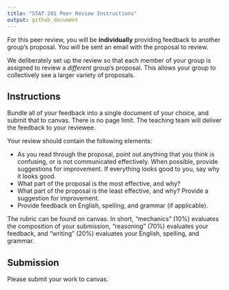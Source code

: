 ```yaml
---
title: "STAT 201 Peer Review Instructions"
output: github_document
---
```



For this peer review, you will be **individually** providing feedback to another group's proposal. You will be sent an email with the proposal to review.

We deliberately set up the review so that each member of your group is assigned to review a _different_ group's proposal. This allows your group to collectively see a larger variety of proposals.

## Instructions

Bundle all of your feedback into a single document of your choice, and submit that to canvas. There is no page limit. The teaching team will deliver the feedback to your reviewee. 

Your review should contain the following elements:

- As you read through the proposal, point out anything that you think is confusing, or is not communicated effectively. When possible, provide suggestions for improvement. If everything looks good to you, say why it looks good.
- What part of the proposal is the most effective, and why?
- What part of the proposal is the least effective, and why? Provide a suggestion for improvement. 
- Provide feedback on English, spelling, and grammar (if applicable).

The rubric can be found on canvas. In short, "mechanics" (10%) evaluates the composition of your submission, "reasoning" (70%) evaluates your feedback, and "writing" (20%) evaluates your English, spelling, and grammar.

## Submission

Please submit your work to canvas. 
